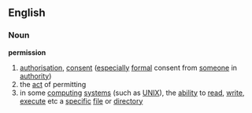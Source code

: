 ==English==
===Noun===
'''permission'''
# [[authorisation]], [[consent]] ([[especially]] [[formal]] consent from [[someone]] in [[authority]])
# the [[act]] of permitting
# in some [[computing]] [[system]]s (such as [[UNIX]]), the [[ability]] to [[read]], [[write]], [[execute]] etc a [[specific]] [[file]] or [[directory]]